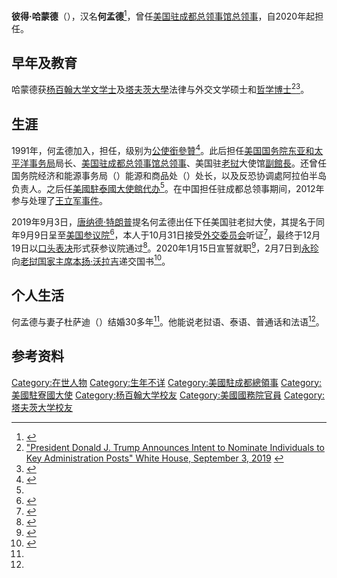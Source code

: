 {{Infobox officeholder
| honorific-prefix =
| name = 何孟德<br/>Peter Haymond
| honorific-suffix =
| image = Peter M. Haymond (cropped).jpg
| alt = 
| order = 
| office       =  美国驻老挝大使
| appointer = [[唐納·川普|唐納·川普]]
| term_start = 2020年2月7日
| term_end = 
| predecessor = {{tsl|en|Rena Bitter|瑞纳·比特}}
| successor =
| birth_name = 彼得·马克·哈蒙德（{{lang|en|Peter Mark Haymond}}）<ref>{{cite web |url=https://www.congress.gov/nomination/114th-congress/1908 |title=PN1908 — Foreign Service |date=2016-12-07 |website=U.S. Congress |accessdate=2020-02-16 |archive-url=https://web.archive.org/web/20200216183007/https://www.congress.gov/nomination/114th-congress/1908 |archive-date=2020-02-16 |dead-url=no }}</ref>
| birth_date = 
| birth_place = 
| death_date = 
| death_place = 
| nationality = 美国
| education = [[楊百翰大學|楊百翰大學]][[文学士|文学士]]<br>{{tsl|en|Fletcher School of Law and Diplomacy|弗莱彻法律与外交学院}}法律与外交文学硕士、[[哲学博士|哲学博士]]
| occupation =
| profession =
| signature =
| website =
| footnotes =
}}

'''彼得·哈蒙德'''（{{lang-en|Peter Haymond}}），汉名'''何孟德'''<ref>{{cite web |title=美国驻成都领事馆总领事何孟德做客重庆大学 |url=http://sie.cqu.edu.cn/info/1028/1234.htm |website=重庆大学国际学院 |accessdate=2020-07-25 |date=2012-12-19 |archive-date=2020-08-20 |archive-url=https://web.archive.org/web/20200820085306/http://sie.cqu.edu.cn/info/1028/1234.htm |dead-url=yes }}</ref>，曾任[[美国驻成都总领事馆|美国驻成都总领事馆]][[美国驻成都总领事列表|总领事]]，自2020年起担任{{tsl|en|List of ambassadors of the United States to Laos|美国驻老挝大使}}。

== 早年及教育 ==
哈蒙德获[[杨百翰大学|杨百翰大学]][[文学士|文学士]]及[[塔夫茨大學|塔夫茨大學]]{{tsl|en|Fletcher School of Law and Diplomacy|弗莱彻法律与外交学院}}法律与外交文学硕士和[[哲学博士|哲学博士]]<ref name="WHBio">[https://www.whitehouse.gov/presidential-actions/president-donald-j-trump-announces-intent-nominate-individuals-key-administration-posts-14/ "President Donald J. Trump Announces Intent to Nominate Individuals to Key Administration Posts" White House, September 3, 2019] {{Wayback|url=https://www.whitehouse.gov/presidential-actions/president-donald-j-trump-announces-intent-nominate-individuals-key-administration-posts-14/ |date=20190909214947 }} {{PD-notice}}</ref><ref>{{Cite web |url=https://fletcher.tufts.edu/news-events/news/trump-taps-tufts-university-alum-be-next-ambassador-laos |title=Trump Taps Tufts University Alum to be Next Ambassador to Laos |date=2019-09-04 |website=fletcher.tufts.edu |access-date=2020-02-11 |archive-url=https://web.archive.org/web/20191223200326/https://fletcher.tufts.edu/news-events/news/trump-taps-tufts-university-alum-be-next-ambassador-laos |archive-date=2019-12-23 |dead-url=no }}</ref>。

== 生涯 ==
1991年，何孟德加入{{le|美国外交勤务处|United States Foreign Service}}，担任{{le|高級外事官員|Senior Foreign Service}}，级别为[[公使銜參贊|公使銜參贊]]<ref name="Certificate">{{Cite web |url=https://www.state.gov/haymond-peter-m-lao-peoples-democratic-republic-september-2019/ |title=Haymond, Peter M. - Lao People's Democratic Republic - September 2019 |date=2019-09-25 |website=United States Department of State |language=en-US |access-date=2020-02-11 |archive-date=2020-10-30 |archive-url=https://web.archive.org/web/20201030104920/https://www.state.gov/haymond-peter-m-lao-peoples-democratic-republic-september-2019/ |dead-url=no }}</ref>。此后担任[[美国国务院|美国国务院]][[美国国务院东亚和太平洋事务局|东亚和太平洋事务局]]局长、[[美国驻成都总领事馆|美国驻成都总领事馆]][[美国驻成都总领事列表|总领事]]、美国驻[[老挝|老挝]]大使馆[[使領館副館長|副館長]]。还曾任国务院经济和能源事务局（{{lang|en|Bureau of Economic and Energy Affairs}}）能源和商品处（{{lang|en|Division Chief in the Office of Energy and Commodities}}）处长，以及反恐协调處阿拉伯半岛负责人。之后任[[美國駐泰國大使館|美國駐泰國大使館]][[代办|代办]]<ref name="WHBio" />。在中国担任驻成都总领事期间，2012年参与处理了[[王立军事件|王立军事件]]。

2019年9月3日，[[唐纳德·特朗普|唐纳德·特朗普]]提名何孟德出任下任美国驻老挝大使，其提名于同年9月9日呈至[[美国参议院|美国参议院]]<ref>{{cite web |title=Seventeen Nominations and Two Withdrawals Sent to the Senate |url=https://www.whitehouse.gov/presidential-actions/seventeen-nominations-two-withdrawals-sent-senate/ |website=The White House |accessdate=2020-07-25 |date=2019-09-09 |archive-url=https://web.archive.org/web/20200603152340/https://www.whitehouse.gov/presidential-actions/seventeen-nominations-two-withdrawals-sent-senate/ |archive-date=2020-06-03 |dead-url=no }}</ref>，本人于10月31日接受[[美国参议院外交委员会|外交委员会]]听证<ref name="Committee">{{Cite web |url=https://www.foreign.senate.gov/imo/media/doc/103119_Haymond_Testimony.pdf |title=Statement by Peter M. Haymond: Nominee for U.S. Ambassador to the Lao People’s Democratic Republic |date=2019-10-31 |website=Senate Foreign Relations Committee |access-date=2020-02-11 |archive-date=2021-05-13 |archive-url=https://web.archive.org/web/20210513020552/https://www.foreign.senate.gov/imo/media/doc/103119_Haymond_Testimony.pdf |dead-url=no }}</ref>，最终于12月19日以[[口头表决|口头表决]]形式获参议院通过<ref>{{Cite web |url=https://www.congress.gov/nomination/116th-congress/1047 |title=PN1047 - Nomination of Peter M. Haymond for Department of State, 116th Congress (2019-2020) |date=2019-12-19 |website=www.congress.gov |access-date=2020-02-11 |archive-url=https://web.archive.org/web/20200421162147/https://www.congress.gov/nomination/116th-congress/1047 |archive-date=2020-04-21 |dead-url=no }}</ref>。2020年1月15日宣誓就职<ref>{{Cite tweet |number=1217567049712574469 |user=usasiapacific |title=Congratulations to Peter M. Haymond on his swearing in as the next U.S. Ambassador to #Laos.  Ambassador Haymond’s appointment underscores our commitment to a strong U.S.-Lao partnership, as Laos continues to play a crucial role in #ASEAN and the #IndoPacific region. |date=2020-01-15}}</ref>，2月7日到[[永珍|永珍]]向[[老挝人民民主共和国主席|老挝国家主席]][[本扬·沃拉吉|本扬·沃拉吉]]递交国书<ref>{{Cite web |url=https://la.usembassy.gov/category/press-releases/ |title=Press Releases |website=la.usembassy.gov |access-date=2020-02-16 |archive-url=https://web.archive.org/web/20200502202122/https://la.usembassy.gov/category/press-releases/ |archive-date=2020-05-02 |dead-url=no }}</ref>。

== 个人生活 ==
何孟德与妻子杜萨迪（{{lang|en|Dusadee}}）结婚30多年<ref name="Committee" />。他能说老挝语、泰语、普通话和法语<ref name="WHBio" />。

{{clear}}

==参考资料==
{{reflist|30em}}

{{s-start}}
{{s-dip}}
{{s-bef|before={{tsl|en|Rena Bitter|瑞纳·比特}}}}
{{s-ttl|title={{tsl|en|United States Ambassador to Laos|美国驻老挝大使}}|years=2020年–至今}}
{{s-inc}}
{{s-bef|before={{tsl|en|Roy A. Perrin|潘仁義}}}}
{{s-ttl|title=[[美国驻成都总领事列表|美國駐成都總領事]]|years=2011年–2014年}}
{{s-aft|after=[[谷立言|谷立言]]}}
{{s-end}}

{{DEFAULTSORT:Haymond, Peter}}
[[Category:在世人物|Category:在世人物]]
[[Category:生年不详|Category:生年不详]]
[[Category:美國駐成都總領事|Category:美國駐成都總領事]]
[[Category:美國駐寮國大使|Category:美國駐寮國大使]]
[[Category:杨百翰大学校友|Category:杨百翰大学校友]]
[[Category:美國國務院官員|Category:美國國務院官員]]
[[Category:塔夫茨大学校友|Category:塔夫茨大学校友]]